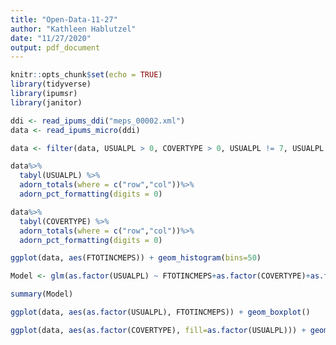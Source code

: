```yaml
---
title: "Open-Data-11-27"
author: "Kathleen Hablutzel"
date: "11/27/2020"
output: pdf_document
---
```


```r
knitr::opts_chunk$set(echo = TRUE)
library(tidyverse)
library(ipumsr)
library(janitor)
```

```r
ddi <- read_ipums_ddi("meps_00002.xml")
data <- read_ipums_micro(ddi)
```

```r
data <- filter(data, USUALPL > 0, COVERTYPE > 0, USUALPL != 7, USUALPL != 9)
```

```r
data%>%
  tabyl(USUALPL) %>% 
  adorn_totals(where = c("row","col"))%>%
  adorn_pct_formatting(digits = 0)
```

```r
data%>%
  tabyl(COVERTYPE) %>% 
  adorn_totals(where = c("row","col"))%>%
  adorn_pct_formatting(digits = 0)
```

```r
ggplot(data, aes(FTOTINCMEPS)) + geom_histogram(bins=50)
```

```r
Model <- glm(as.factor(USUALPL) ~ FTOTINCMEPS+as.factor(COVERTYPE)+as.factor(RACEA)+AGE, family=binomial(), data)

summary(Model)
```

```r
ggplot(data, aes(as.factor(USUALPL), FTOTINCMEPS)) + geom_boxplot()
```

```r
ggplot(data, aes(as.factor(COVERTYPE), fill=as.factor(USUALPL))) + geom_bar(position="fill")
```


